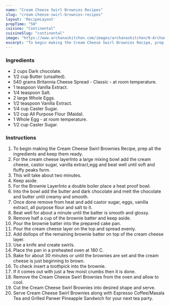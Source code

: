 ---
name: "Cream Cheese Swirl Brownies Recipes"
slug: "cream-cheese-swirl-brownies-recipes"
layout: 'RecipeLayout'
prepTime: "50"
cuisine: "Continental"
cuisineSlug: "continental"
image: "https://www.archanaskitchen.com/images/archanaskitchen/0-Archanas-Kitchen-Recipes/2019/Cream_Cheese_Swirl_Brownies_Recipe_Britannia_Cheesy_Kitchen_Video_Recipe_2_1600.jpg"
excerpt: "To begin making the Cream Cheese Swirl Brownies Recipe, prep all the ingredients and keep them ready"
---

### Ingredients

- 2 cups Dark chocolate.
- 1/2 cup Butter (unsalted).
- 540 grams Britannia Cheese Spread - Classic - at room temperature.
- 1 teaspoon Vanilla Extract.
- 1/4 teaspoon Salt.
- 2 large Whole Eggs.
- 1/2 teaspoon Vanilla Extract.
- 1/4 cup Caster Sugar.
- 1/2 cup All Purpose Flour (Maida).
- 1 Whole Egg - at room temperature.
- 1/2 cup Caster Sugar.

### Instructions

1. To begin making the Cream Cheese Swirl Brownies Recipe, prep all the ingredients and keep them ready.
1. For the cream cheese layerInto a large mixing bowl add the cream cheese, castor sugar, vanilla extract,egg and beat well until soft and fluffy peaks form.
1. This will take about two minutes.
1. Keep aside.
1. For the Brownie LayerInto a double boiler place a heat proof bowl.
1. Into the bowl add the butter and dark chocolate and melt the chocolate and butter until creamy and smooth.
1. Once done remove from heat and add castor sugar, eggs, vanilla extract, all purpose flour and salt to it.
1. Beat well for about a minute until the batter is smooth and glossy.
1. Remove half a cup of the brownie batter and keep aside.
1. Pour the brownie batter into the prepared cake pan.
1. Pour the cream cheese layer on the top and spread evenly.
1. Add dollops of the remaining brownie batter on top of the cream cheese layer.
1. Use a knife and create swirls.
1. Place the pan in a preheated oven at 180 C.
1. Bake for about 30 minutes or until the brownies are set and the cream cheese is just beginning to brown.
1. To check insert a toothpick into the brownie.
1. If it comes out with just a few moist crumbs then it is done.
1. Remove the Cream Cheese Swirl Brownies from the oven and allow to cool.
1. Cut the Cream Cheese Swirl Brownies  into desired shape and serve.
1. Serve Cream Cheese Swirl Brownies along with Espresso Coffee/Masala Tea and Grilled Paneer Pineapple Sandwich for your next tea party.
